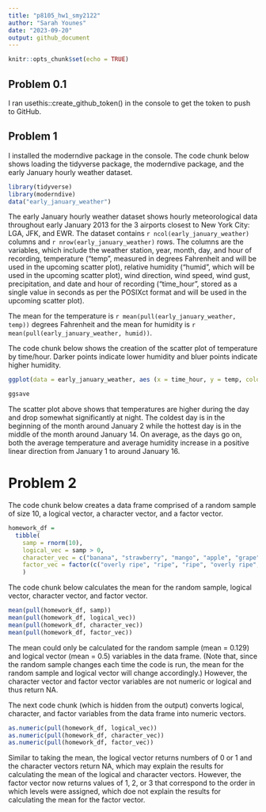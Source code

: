 ```yaml
---
title: "p8105_hw1_smy2122"
author: "Sarah Younes"
date: "2023-09-20"
output: github_document
---
```


```r
knitr::opts_chunk$set(echo = TRUE)
```

## Problem 0.1

I ran usethis::create_github_token() in the console to get the token to push to GitHub.

## Problem 1

I installed the moderndive package in the console. The code chunk below shows loading the tidyverse package, the moderndive package, and the early January hourly weather dataset.

```r
library(tidyverse)
library(moderndive)
data("early_january_weather")
```

The early January hourly weather dataset shows hourly meteorological data throughout early January 2013 for the 3 airports closest to New York City: LGA, JFK, and EWR. The dataset contains `r ncol(early_january_weather)` columns and `r nrow(early_january_weather)` rows. The columns are the variables, which include the weather station, year, month, day, and hour of recording, temperature ("temp", measured in degrees Fahrenheit and will be used in the upcoming scatter plot), relative humidity ("humid", which will be used in the upcoming scatter plot), wind direction, wind speed, wind gust, precipitation, and date and hour of recording ("time_hour", stored as a single value in seconds as per the POSIXct format and will be used in the upcoming scatter plot).

The mean for the temperature is `r mean(pull(early_january_weather, temp))` degrees Fahrenheit and the mean for humidity is `r mean(pull(early_january_weather, humid))`.

The code chunk below shows the creation of the scatter plot of temperature by time/hour. Darker points indicate lower humidity and bluer points indicate higher humidity.

```r
ggplot(data = early_january_weather, aes (x = time_hour, y = temp, color = humid)) + geom_point()
```

```r
ggsave
```

The scatter plot above shows that temperatures are higher during the day and drop somewhat significantly at night. The coldest day is in the beginning of the month around January 2 while the hottest day is in the middle of the month around January 14. On average, as the days go on, both the average temperature and average humidity increase in a positive linear direction from January 1 to around January 16.

# Problem 2

The code chunk below creates a data frame comprised of a random sample of size 10, a logical vector, a character vector, and a factor vector.

```r
homework_df =
  tibble(
    samp = rnorm(10),
    logical_vec = samp > 0,
    character_vec = c("banana", "strawberry", "mango", "apple", "grape", "kiwi", "blueberry", "passionfruit", "peach", "dragonfruit"),
    factor_vec = factor(c("overly ripe", "ripe", "ripe", "overly ripe", "ripe", "unripe", "unripe", "unripe", "overly ripe", "ripe"))
    )
```

The code chunk below calculates the mean for the random sample, logical vector, character vector, and factor vector.

```r
mean(pull(homework_df, samp))
mean(pull(homework_df, logical_vec))
mean(pull(homework_df, character_vec))
mean(pull(homework_df, factor_vec))
```

The mean could only be calculated for the random sample (mean = 0.129) and logical vector (mean = 0.5) variables in the data frame. (Note that, since the random sample changes each time the code is run, the mean for the random sample and logical vector will change accordingly.) However, the character vector and factor vector variables are not numeric or logical and thus return NA.

The next code chunk (which is hidden from the output) converts logical, character, and factor variables from the data frame into numeric vectors.

```r
as.numeric(pull(homework_df, logical_vec))
as.numeric(pull(homework_df, character_vec))
as.numeric(pull(homework_df, factor_vec))
```

Similar to taking the mean, the logical vector returns numbers of 0 or 1 and the character vectors return NA, which may explain the results for calculating the mean of the logical and character vectors. However, the factor vector now returns values of 1, 2, or 3 that correspond to the order in which levels were assigned, which doe not explain the results for calculating the mean for the factor vector.